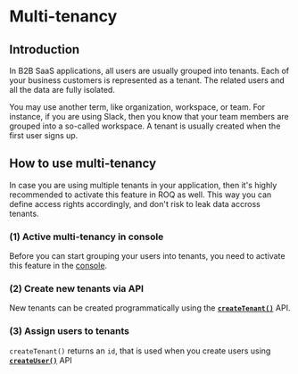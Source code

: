
# Multi-tenancy

## Introduction

In B2B SaaS applications, all users are usually grouped into tenants. Each of your business customers is represented as
a tenant. The related users and all the data are fully isolated.

You may use another term, like organization, workspace, or team. For instance, if you are using Slack, then you know
that your team members are grouped into a so-called workspace. A tenant is usually created when the first user signs up.

## How to use multi-tenancy

<Callout type="info" emoji="ℹ️">
  In case you are using multiple tenants in your application, then it's highly recommended to activate this feature in 
ROQ as well. This way you can define access rights accordingly, and don't risk to leak data accross tenants.  
</Callout>

### (1) Active multi-tenancy in console

Before you can start grouping your users into tenants, you need to activate this feature in
the [console](https://console.roq.tech/).

### (2) Create new tenants via API

New tenants can be created programmatically using the [**`createTenant()`**](/api-doc/tenants-api#createtenant) API.

### (3) Assign users to tenants

`createTenant()` returns an `id`, that is used when you create users using [**`createUser()`**](/api-doc/users-api#createuser) API 